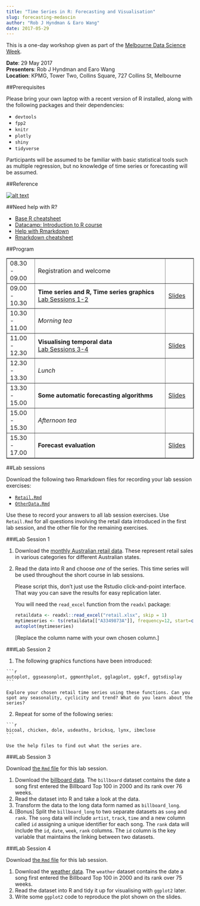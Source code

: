```yaml
---
title: "Time Series in R: Forecasting and Visualisation"
slug: forecasting-medascin
author: "Rob J Hyndman & Earo Wang"
date: 2017-05-29
---
```


This is a one-day workshop given as part of the [Melbourne Data Science Week](http://www.datasciencemelbourne.com/medascin2017/).

**Date**: 29 May 2017<br>
**Presenters**: Rob J Hyndman and Earo Wang<br>
**Location**: KPMG, Tower Two, Collins Square, 727 Collins St, Melbourne

##Prerequisites

Please bring your own laptop with a recent version of R installed, along with the following packages and their dependencies:

  * `devtools`
  * `fpp2`
  * `knitr`
  * `plotly`
  * `shiny`
  * `tidyverse`

Participants will be assumed to be familiar with basic statistical tools such as multiple regression, but no knowledge of time series or forecasting will be assumed.

##Reference

<a href="http://OTexts.org/fpp2/" target="_new">
![alt text](/eindhoven/fppcover-small.jpg)
</a>

##Need help with R?

* [Base R cheatsheet](https://www.rstudio.com/wp-content/uploads/2016/10/r-cheat-sheet-3.pdf)
* [Datacamp: Introduction to R course](https://www.datacamp.com/courses/free-introduction-to-r)
* [Help with Rmarkdown](http://rmarkdown.rstudio.com/lesson-2.html)
* [Rmarkdown cheatsheet](https://www.rstudio.com/wp-content/uploads/2016/03/rmarkdown-cheatsheet-2.0.pdf)

##Program

<table border=1 cellpadding=2 cellspacing=5 width=100%>
<col width="15%">
<col width="70%">
<col width="15%">
<tr>
  <td>08.30 - 09.00</td>
  <td>Registration and welcome</td>
</tr>
  <td>09.00 - 10.30</td>
  <td><b>Time series and R, Time series graphics</b><br>
  <a href="#Lab1">Lab Sessions 1-2</a></td>
  <td><a href="" target="_new">Slides</a></td>
</tr>
<tr>
  <td>10.30 - 11.00</td>
  <td><em>Morning tea</em></td>
</tr>
<tr>
  <td>11.00 - 12.30</td>
  <td><b>Visualising temporal data</b><br>
  <a href="#Lab3">Lab Sessions 3-4</a></td>
  <td><a href="http://earo.me/slides/medascin17/" target="_new">Slides</a></td>
</tr>
<tr>
  <td>12.30 - 13.30</td>
  <td><em>Lunch</em></td>
</tr>
<tr>
  <td>13.30 - 15.00</td>
  <td><b>Some automatic forecasting algorithms</b></td>
  <td><a href="" target="_new">Slides</a></td>
</tr>
<tr>
  <td>15.00 - 15.30</td>
  <td><em>Afternoon tea</em></td>
</tr>
<tr>
  <td>15.30 - 17.00</td>
  <td><b>Forecast evaluation</b></td>
  <td><a href="" target="_new">Slides</a></td>
</tr>
</table>

##Lab sessions

Download the following two Rmarkdown files for recording your lab session exercises:

 * [`Retail.Rmd`](/eindhoven/Retail.Rmd)
 * [`OtherData.Rmd`](/eindhoven/OtherData.Rmd)

Use these to record your answers to all lab session exercises. Use `Retail.Rmd` for all questions involving the retail data introduced in the first lab session, and the other file for the remaining exercises.

<a name="Lab1"></a>

###Lab Session 1

1. Download the [monthly Australian retail data](https://robjhyndman.com/data/retail.xlsx). These represent retail sales in various categories for different Australian states.

2.  Read the data into R and choose *one* of the series. This time series will be used throughout the short course in lab sessions.

    Please script this, don't just use the Rstudio click-and-point interface. That way you can save the results for easy replication later.

    You will need the `read_excel` function from the `readxl` package:

    ```r
    retaildata <- readxl::read_excel("retail.xlsx", skip = 1)
    mytimeseries <- ts(retaildata[["A3349873A"]], frequency=12, start=c(1982,4))
    autoplot(mytimeseries)
    ```

    [Replace the column name with your own chosen column.]

<a name="Lab2"></a>

###Lab Session 2

  1. The following graphics functions have been introduced:

    ```r
    autoplot, ggseasonplot, ggmonthplot, gglagplot, ggAcf, ggtsdisplay
    ```

    Explore your chosen retail time series using these functions. Can you spot any seasonality, cyclicity and trend? What do you learn about the series?

  2. Repeat for some of the following series:

    ```r
    bicoal, chicken, dole, usdeaths, bricksq, lynx, ibmclose
    ```

    Use the help files to find out what the series are.

<a name="Lab3"></a>

###Lab Session 3

Download [the `Rmd` file](http://earo.me/lab/medascin17/lab3.Rmd) for this lab session.

1. Download the [billboard data](http://earo.me/data/medascin17/billboard.csv). The `billboard` dataset contains the date a song first entered the Billboard Top 100 in 2000 and its rank over 76 weeks.
2. Read the dataset into R and take a look at the data.
3. Transform the data to the long data form named as `billboard_long`.
4. [Bonus] Split the `billboard_long` to two separate datasets as `song` and `rank`. The `song` data will include `artist`, `track`, `time` and a new column called `id` assigning a unique identifier for each song. The `rank` data will include the `id`, `date`, `week`, `rank` columns. The `id` column is the key variable that maintains the linking between two datasets.

<a name="Lab4"></a>

###Lab Session 4

Download [the `Rmd` file](http://earo.me/lab/medascin17/lab4.Rmd) for this lab session.

1. Download the [weather data](http://earo.me/data/medascin17/weather_2016.csv). The `weather` dataset contains the date a song first entered the Billboard Top 100 in 2000 and its rank over 75 weeks.
2. Read the dataset into R and tidy it up for visualising with `ggplot2` later.
3. Write some `ggplot2` code to reproduce the plot shown on the slides.
